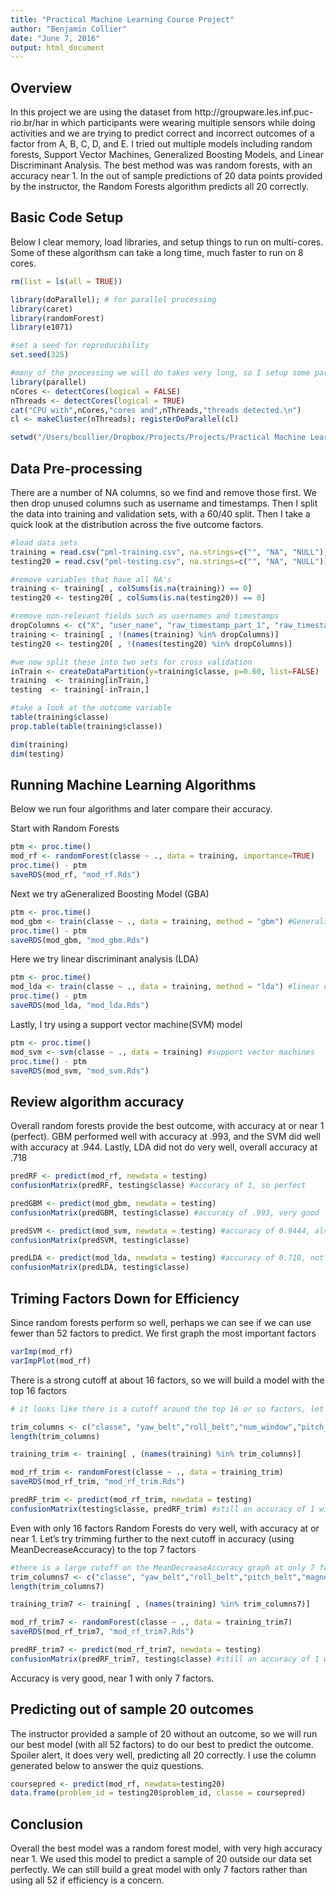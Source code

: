 ```yaml
---
title: "Practical Machine Learning Course Project"
author: "Benjamin Collier"
date: "June 7, 2016"
output: html_document
---
```



## Overview

In this project we are using the dataset from http://groupware.les.inf.puc-rio.br/har in which participants were wearing multiple sensors while doing activities and we are trying to predict correct and incorrect outcomes of a factor from A, B, C, D, and E. I tried out multiple models including random forests, Support Vector Machines, Generalized Boosting Models, and Linear Discriminant Analysis. The best method was was random forests, with an accuracy near 1. In the out of sample predictions of 20 data points provided by the instructor, the Random Forests algorithm predicts all 20 correctly.

## Basic Code Setup

Below I clear memory, load libraries, and setup things to run on multi-cores. Some of these algorithsm can take a long time, much faster to run on 8 cores.
```r
rm(list = ls(all = TRUE))

library(doParallel); # for parallel processing
library(caret)
library(randomForest)
library(e1071)

#set a seed for reproducibility
set.seed(325)

#many of the processing we will do takes very long, so I setup some parallel processing to spread this over my 8 threads
library(parallel)
nCores <- detectCores(logical = FALSE)
nThreads <- detectCores(logical = TRUE)
cat("CPU with",nCores,"cores and",nThreads,"threads detected.\n")
cl <- makeCluster(nThreads); registerDoParallel(cl) 

setwd("/Users/bcollier/Dropbox/Projects/Projects/Practical Machine Learning/project")

```

## Data Pre-processing

There are a number of NA columns, so we find and remove those first. We then drop unused columns such as username and timestamps. Then I split the data into training and validation sets, with a 60/40 split. Then I take a quick look at the distribution across the five outcome factors.

```r

#load data sets
training = read.csv("pml-training.csv", na.strings=c("", "NA", "NULL"))
testing20 = read.csv("pml-testing.csv", na.strings=c("", "NA", "NULL"))

#remove variables that have all NA's
training <- training[ , colSums(is.na(training)) == 0]
testing20 <- testing20[ , colSums(is.na(testing20)) == 0]

#remove non-relevant fields such as usernames and timestamps
dropColumns <- c("X", "user_name", "raw_timestamp_part_1", "raw_timestamp_part_2", "cvtd_timestamp", "new_window", "num_window")
training <- training[ , !(names(training) %in% dropColumns)]
testing20 <- testing20[ , !(names(testing20) %in% dropColumns)]

#we now split these into two sets for cross validation
inTrain <- createDataPartition(y=training$classe, p=0.60, list=FALSE)
training  <- training[inTrain,]
testing  <- training[-inTrain,]

#take a look at the outcome variable
table(training$classe)
prop.table(table(training$classe))

dim(training)
dim(testing)

```

## Running Machine Learning Algorithms

Below we run four algorithms and later compare their accuracy. 

Start with Random Forests

```r
ptm <- proc.time()
mod_rf <- randomForest(classe ~ ., data = training, importance=TRUE)
proc.time() - ptm
saveRDS(mod_rf, "mod_rf.Rds")

```

Next we try aGeneralized Boosting Model (GBA)

```r


ptm <- proc.time()
mod_gbm <- train(classe ~ ., data = training, method = "gbm") #Generalized Boosting Models
proc.time() - ptm
saveRDS(mod_gbm, "mod_gbm.Rds")

```

Here we try linear discriminant analysis (LDA)

```r

ptm <- proc.time()
mod_lda <- train(classe ~ ., data = training, method = "lda") #linear discriminant analysis
proc.time() - ptm
saveRDS(mod_lda, "mod_lda.Rds")

```

Lastly, I try using a support vector machine(SVM) model 

```r


ptm <- proc.time()
mod_svm <- svm(classe ~ ., data = training) #support vector machines
proc.time() - ptm
saveRDS(mod_svm, "mod_svm.Rds")


```

## Review algorithm accuracy

Overall random forests provide the best outcome, with accuracy at or near 1 (perfect). GBM performed well with accuracy at .993, and the SVM did well with accuracy at .944. Lastly, LDA did not do very well, overall accuracy at .718

```r

predRF <- predict(mod_rf, newdata = testing)
confusionMatrix(predRF, testing$classe) #accuracy of 1, so perfect

predGBM <- predict(mod_gbm, newdata = testing)
confusionMatrix(predGBM, testing$classe) #accuracy of .993, very good

predSVM <- predict(mod_svm, newdata = testing) #accuracy of 0.9444, also very good
confusionMatrix(predSVM, testing$classe)

predLDA <- predict(mod_lda, newdata = testing) #accuracy of 0.718, not so good
confusionMatrix(predLDA, testing$classe)

```

## Triming Factors Down for Efficiency

Since random forests perform so well, perhaps we can see if we can use fewer than 52 factors to predict. We first graph the most important factors

```r

varImp(mod_rf)
varImpPlot(mod_rf)

```

There is a strong cutoff at about 16 factors, so we will build a model with the top 16 factors

```r

# it looks like there is a cutoff around the top 16 or so factors, let's try one final random forest with only 16 factors

trim_columns <- c("classe", "yaw_belt","roll_belt","num_window","pitch_belt","magnet_dumbbell_z","magnet_dumbbell_y","pitch_forearm","accel_dumbbell_y","gyros_dumbbell_z", "roll_arm","magnet_belt_x", "gyros_arm_y", "roll_dumbbell", "magnet_forearm_z", "accel_dumbbell_z", "gyros_belt_z")
length(trim_columns)

training_trim <- training[ , (names(training) %in% trim_columns)]

mod_rf_trim <- randomForest(classe ~ ., data = training_trim)
saveRDS(mod_rf_trim, "mod_rf_trim.Rds")

predRF_trim <- predict(mod_rf_trim, newdata = testing)
confusionMatrix(testing$classe, predRF_trim) #still an accuracy of 1 with only 17 factors
```

Even with only 16 factors Random Forests do very well, with accuracy at or near 1. Let's try trimming further to the next cutoff in accuracy (using MeanDecreaseAccuracy) to the top 7 factors

```r
#there is a large cutoff on the MeanDecreaseAccuracy graph at only 7 factors, lets see what accuracy we get with 7 factors
trim_columns7 <- c("classe", "yaw_belt","roll_belt","pitch_belt","magnet_dumbbell_z","magnet_dumbbell_y","pitch_forearm", "accel_dumbbell_z")
length(trim_columns7)

training_trim7 <- training[ , (names(training) %in% trim_columns7)]

mod_rf_trim7 <- randomForest(classe ~ ., data = training_trim7)
saveRDS(mod_rf_trim7, "mod_rf_trim7.Rds")

predRF_trim7 <- predict(mod_rf_trim7, newdata = testing)
confusionMatrix(predRF_trim7, testing$classe) #still an accuracy of 1 with only 7 factors
```

Accuracy is very good, near 1 with only 7 factors.

## Predicting out of sample 20 outcomes

The instructor provided a sample of 20 without an outcome, so we will run our best model (with all 52 factors) to do our best to predict the outcome. Spoiler alert, it does very well, predicting all 20 correctly. I use the column generated below to answer the quiz questions.

```r

coursepred <- predict(mod_rf, newdata=testing20)
data.frame(problem_id = testing20$problem_id, classe = coursepred)


```

## Conclusion

Overall the best model was a random forest model, with very high accuracy near 1. We used this model to predict a sample of 20 outside our data set perfectly. We can still build a great model with only 7 factors rather than using all 52 if efficiency is a concern.
